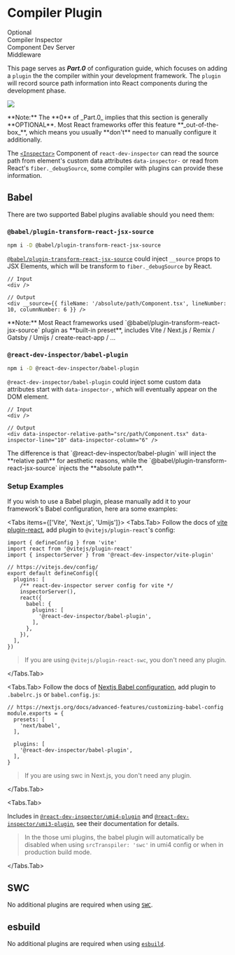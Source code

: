 
# Compiler Plugin

<Stepper>
  <Step index={0} link='/docs/compiler-plugin' active>
    Optional <br className='block sm:hidden'/> Compiler
  </Step>
  <Step index={1} link='/docs/inspector-component'>
    Inspector <br className='block sm:hidden'/> Component
  </Step>
  <Step index={2} link='/docs/integration'>
    Dev Server <br className='block sm:hidden'/> Middleware
  </Step>
</Stepper>

This page serves as **_Part.0_** of configuration guide, which focuses on adding a `plugin` the the compiler within your development framework.
The `plugin` will record source path information into React components during the development phase.

<Image
  src={compilerPart}
  className="mt-2 mx-auto w-full"
/>

<Callout type="info" emoji="💡">
  **Note:** The **0** of _Part.0_ implies that this section is generally **OPTIONAL**.
  Most React frameworks offer this feature **_out-of-the-box_**,
  which means you usually **don't** need to manually configure it additionally.
</Callout>


The [`<Inspector>`](/docs/inspector-component) Component of `react-dev-inspector` can read the source path from element's custom data attributes `data-inspector-`
or read from React's `fiber._debugSource`, some compiler with plugins can provide these information.

## Babel

There are two supported Babel plugins avaliable should you need them:

### `@babel/plugin-transform-react-jsx-source`

```bash npm2yarn
npm i -D @babel/plugin-transform-react-jsx-source
```

[`@babel/plugin-transform-react-jsx-source`](https://babeljs.io/docs/babel-plugin-transform-react-jsx-source) could inject `__source` props to JSX Elements,
which will be transform to `fiber._debugSource` by React.

```tsx
// Input
<div />

// Output
<div __source={{ fileName: '/absolute/path/Component.tsx', lineNumber: 10, columnNumber: 6 }} />
```

<Callout type="info" emoji="💡">
  **Note:** Most React frameworks used `@babel/plugin-transform-react-jsx-source` plugin as **built-in preset**,
  includes Vite / Next.js / Remix / Gatsby / Umijs / create-react-app / ...
</Callout>


### `@react-dev-inspector/babel-plugin`

```bash npm2yarn
npm i -D @react-dev-inspector/babel-plugin
```

`@react-dev-inspector/babel-plugin` could inject some custom data attributes start with `data-inspector-`,
which will eventually appear on the DOM element.


```tsx
// Input
<div />

// Output
<div data-inspector-relative-path="src/path/Component.tsx" data-inspector-line="10" data-inspector-column="6" />
```

<Callout type="info" emoji="💡">
  The difference is that `@react-dev-inspector/babel-plugin` will inject the **relative path** for aesthetic reasons,
  while the `@babel/plugin-transform-react-jsx-source` injects the **absolute path**.
</Callout>

### Setup Examples

If you wish to use a Babel plugin, please manually add it to your framework's Babel configuration, here ara some examples:

<Tabs items={['Vite', 'Next.js', 'Umijs']}>
<Tabs.Tab>
Follow the docs of [vite plugin-react](https://github.com/vitejs/vite-plugin-react/tree/main/packages/plugin-react#babel),
add plugin to `@vitejs/plugin-react`'s config:

```tsx filename="vite.config.ts" showLineNumbers {13}
import { defineConfig } from 'vite'
import react from '@vitejs/plugin-react'
import { inspectorServer } from '@react-dev-inspector/vite-plugin'

// https://vitejs.dev/config/
export default defineConfig({
  plugins: [
    /** react-dev-inspector server config for vite */
    inspectorServer(),
    react({
      babel: {
        plugins: [
          '@react-dev-inspector/babel-plugin',
        ],
      },
    }),
  ],
})
```

> If you are using `@vitejs/plugin-react-swc`, you don't need any plugin.

</Tabs.Tab>

<Tabs.Tab>
Follow the docs of [Nextjs Babel configuration](https://nextjs.org/docs/pages/building-your-application/configuring/babel),
add plugin to `.babelrc.js` or `babel.config.js`:

```tsx filename=".babelrc.js" showLineNumbers {8}
// https://nextjs.org/docs/advanced-features/customizing-babel-config
module.exports = {
  presets: [
    'next/babel',
  ],

  plugins: [
    '@react-dev-inspector/babel-plugin',
  ],
}
```

> If you are using swc in Next.js, you don't need any plugin.

</Tabs.Tab>

<Tabs.Tab>

Includes in [`@react-dev-inspector/umi4-plugin`](/docs/integration/umijs#umi4-setup) and [`@react-dev-inspector/umi3-plugin`](/docs/integration/umijs#umi3-setup), see their documentation for details.

> In the those umi plugins, the babel plugin will automatically be disabled when using `srcTranspiler: 'swc'` in umi4 config or when in production build mode.

</Tabs.Tab>
</Tabs>

## SWC

No additional plugins are required when using [`SWC`](https://swc.rs).

## esbuild

No additional plugins are required when using [`esbuild`](https://esbuild.github.io).
